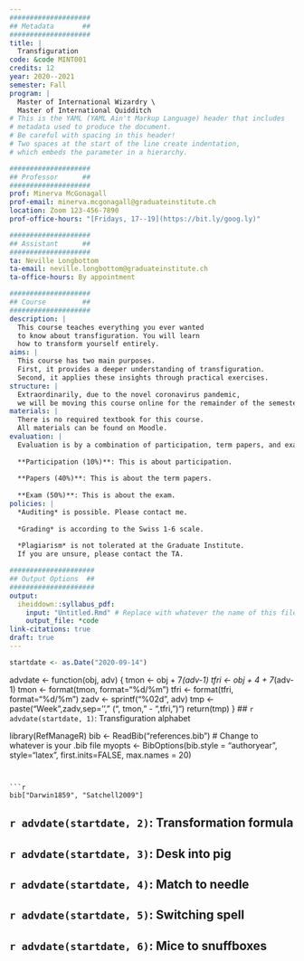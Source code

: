 ```yaml
---
####################
## Metadata       ##
####################
title: |
  Transfiguration
code: &code MINT001
credits: 12
year: 2020--2021
semester: Fall
program: |
  Master of International Wizardry \
  Master of International Quidditch
# This is the YAML (YAML Ain't Markup Language) header that includes 
# metadata used to produce the document. 
# Be careful with spacing in this header!
# Two spaces at the start of the line create indentation,
# which embeds the parameter in a hierarchy.

####################
## Professor      ##
####################
prof: Minerva McGonagall
prof-email: minerva.mcgonagall@graduateinstitute.ch
location: Zoom 123-456-7890
prof-office-hours: "[Fridays, 17--19](https://bit.ly/goog.ly)"

####################
## Assistant      ##
####################
ta: Neville Longbottom
ta-email: neville.longbottom@graduateinstitute.ch
ta-office-hours: By appointment

####################
## Course         ##
####################
description: |
  This course teaches everything you ever wanted
  to know about transfiguration. You will learn
  how to transform yourself entirely.
aims: |
  This course has two main purposes.
  First, it provides a deeper understanding of transfiguration.
  Second, it applies these insights through practical exercises.
structure: |
  Extraordinarily, due to the novel coronavirus pandemic, 
  we will be moving this course online for the remainder of the semester.
materials: |
  There is no required textbook for this course.
  All materials can be found on Moodle.
evaluation: |
  Evaluation is by a combination of participation, term papers, and exam.
  
  **Participation (10%)**: This is about participation.
  
  **Papers (40%)**: This is about the term papers.
  
  **Exam (50%)**: This is about the exam.
policies: |
  *Auditing* is possible. Please contact me.
  
  *Grading* is according to the Swiss 1-6 scale.
  
  *Plagiarism* is not tolerated at the Graduate Institute. 
  If you are unsure, please contact the TA.

#####################
## Output Options  ##
#####################
output:
  iheiddown::syllabus_pdf:
    input: "Untitled.Rmd" # Replace with whatever the name of this file is, e.g. "MINT001.Rmd"
    output_file: *code
link-citations: true
draft: true
---
```


```r
startdate <- as.Date("2020-09-14")
```

advdate <- function(obj, adv) {
 tmon <- obj + 7*(adv-1)
 tfri <- obj + 4 + 7*(adv-1)
 tmon <- format(tmon, format="%d/%m")
 tfri <- format(tfri, format="%d/%m")
 zadv <- sprintf("%02d", adv)
 tmp <- paste("Week ",zadv,sep=''," (", tmon," - ",tfri, ")")
 return(tmp)
}
##  `r advdate(startdate, 1)`: Transfiguration alphabet

library(RefManageR)
bib <- ReadBib("references.bib") # Change to whatever is your .bib file
myopts <- BibOptions(bib.style = "authoryear", style="latex", first.inits=FALSE, max.names = 20)
```


```r
bib["Darwin1859", "Satchell2009"]
```
##  `r advdate(startdate, 2)`: Transformation formula


##  `r advdate(startdate, 3)`: Desk into pig

##  `r advdate(startdate, 4)`: Match to needle

##  `r advdate(startdate, 5)`: Switching spell

##  `r advdate(startdate, 6)`: Mice to snuffboxes